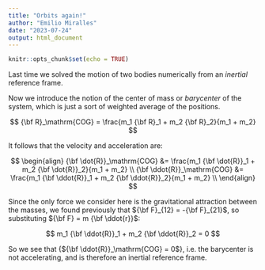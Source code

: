 ```yaml
---
title: "Orbits again!"
author: "Emilio Miralles"
date: "2023-07-24"
output: html_document
---
```


```r
knitr::opts_chunk$set(echo = TRUE)
```

Last time we solved the motion of two bodies numerically from an *inertial* reference frame.

Now we introduce the notion of the center of mass or *barycenter* of the system, which is just a sort of weighted average of the positions.

$$
{\bf R}_\mathrm{COG} = \frac{m_1 {\bf R}_1 + m_2 {\bf R}_2}{m_1 + m_2}
$$

It follows that the velocity and acceleration are:

$$
\begin{align}
{\bf \dot{R}}_\mathrm{COG} &= \frac{m_1 {\bf \dot{R}}_1 + m_2 {\bf \dot{R}}_2}{m_1 + m_2} \\
{\bf \ddot{R}}_\mathrm{COG} &= \frac{m_1 {\bf \ddot{R}}_1 + m_2 {\bf \ddot{R}}_2}{m_1 + m_2} \\
\end{align}
$$

Since the only force we consider here is the gravitational attraction between the masses, we found previously that ${\bf F}_{12} = -{\bf F}_{21}$, so substituting ${\bf F} = m {\bf \ddot{r}}$:

$$
m_1 {\bf \ddot{R}}_1 + m_2 {\bf \ddot{R}}_2 = 0
$$

So we see that {${\bf \ddot{R}}_\mathrm{COG} = 0$}, i.e. the barycenter is not accelerating, and is therefore an inertial reference frame.
